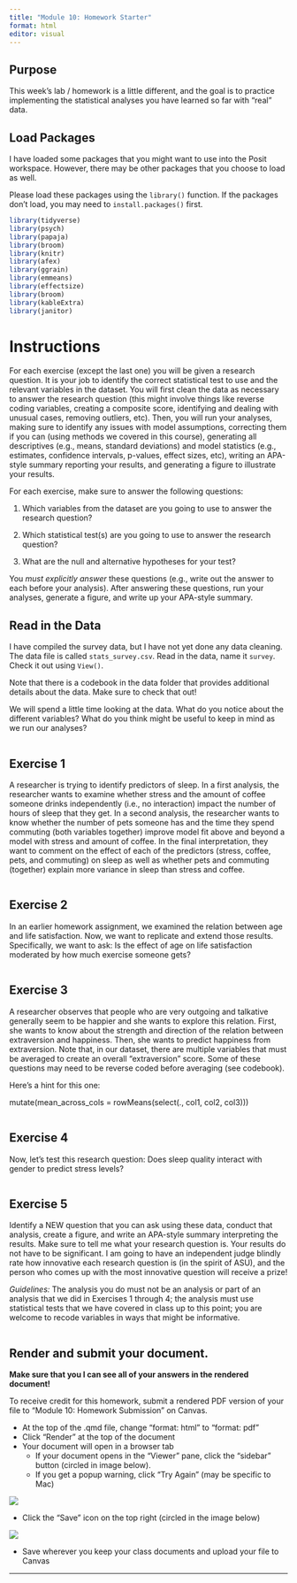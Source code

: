 ```yaml
---
title: "Module 10: Homework Starter"
format: html
editor: visual
---
```


## Purpose

This week's lab / homework is a little different, and the goal is to practice implementing the statistical analyses you have learned so far with "real" data. 

## Load Packages

I have loaded some packages that you might want to use into the Posit workspace. However, there may be other packages that you choose to load as well. 

Please load these packages using the `library()` function. If the packages don't load, you may need to `install.packages()` first.

```r

library(tidyverse)
library(psych) 
library(papaja) 
library(broom) 
library(knitr) 
library(afex) 
library(ggrain) 
library(emmeans) 
library(effectsize) 
library(broom)
library(kableExtra)
library(janitor)

```

# Instructions

For each exercise (except the last one) you will be given a research question. It is your job to identify the correct statistical test to use and the relevant variables in the dataset. You will first clean the data as necessary to answer the research question (this might involve things like reverse coding variables, creating a composite score, identifying and dealing with unusual cases, removing outliers, etc). Then, you will run your analyses, making sure to identify any issues with model assumptions, correcting them if you can (using methods we covered in this course), generating all descriptives (e.g., means, standard deviations) and model statistics (e.g., estimates, confidence intervals, p-values, effect sizes, etc), writing an APA-style summary reporting your results, and generating a figure to illustrate your results.  

For each exercise, make sure to answer the following questions:

(1) Which variables from the dataset are you going to use to answer the research question?

(2) Which statistical test(s) are you going to use to answer the research question?

(3) What are the null and alternative hypotheses for your test?

You *must explicitly answer* these questions (e.g., write out the answer to each before your analysis). After answering these questions, run your analyses, generate a figure, and write up your APA-style summary.

## Read in the Data

I have compiled the survey data, but I have not yet done any data cleaning. The data file is called `stats_survey.csv`. Read in the data, name it `survey`. Check it out using `View()`.

Note that there is a codebook in the data folder that provides additional details about the data. Make sure to check that out! 

We will spend a little time looking at the data. What do you notice about the different variables? What do you think might be useful to keep in mind as we run our analyses?

```r

```

## Exercise 1

A researcher is trying to identify predictors of sleep. In a first analysis, the researcher wants to examine whether stress and the amount of coffee someone drinks independently (i.e., no interaction) impact the number of hours of sleep that they get. In a second analysis, the researcher wants to know whether the number of pets someone has and the time they spend commuting (both variables together) improve model fit above and beyond a model with stress and amount of coffee. In the final interpretation, they want to comment on the effect of each of the predictors (stress, coffee, pets, and commuting) on sleep as well as whether pets and commuting (together) explain more variance in sleep than stress and coffee.

```r


```

## Exercise 2

In an earlier homework assignment, we examined the relation between age and life satisfaction. Now, we want to replicate and extend those results. Specifically, we want to ask: Is the effect of age on life satisfaction moderated by how much exercise someone gets?

```r


```

## Exercise 3

A researcher observes that people who are very outgoing and talkative generally seem to be happier and she wants to explore this relation. First, she wants to know about the strength and direction of the relation between extraversion and happiness. Then, she wants to predict happiness from extraversion. Note that, in our dataset, there are multiple variables that must be averaged to create an overall "extraversion" score. Some of these questions may need to be reverse coded before averaging (see codebook). 

Here's a hint for this one:

mutate(mean_across_cols = rowMeans(select(., col1, col2, col3)))

```r


```

## Exercise 4

Now, let's test this research question: Does sleep quality interact with gender to predict stress levels?

```r


```

## Exercise 5

Identify a NEW question that you can ask using these data, conduct that analysis, create a figure, and write an APA-style summary interpreting the results. Make sure to tell me what your research question is. Your results do not have to be significant. I am going to have an independent judge blindly rate how innovative each research question is (in the spirit of ASU), and the person who comes up with the most innovative question will receive a prize!

*Guidelines:* The analysis you do must not be an analysis or part of an analysis that we did in Exercises 1 through 4; the analysis must use statistical tests that we have covered in class up to this point; you are welcome to recode variables in ways that might be informative.

```r

```

## Render and submit your document.

**Make sure that you I can see all of your answers in the rendered document!**

To receive credit for this homework, submit a rendered PDF version of your file to "Module 10: Homework Submission" on Canvas.

-   At the top of the .qmd file, change "format: html" to "format: pdf"
-   Click "Render" at the top of the document
-   Your document will open in a browser tab
    -   If your document opens in the "Viewer" pane, click the "sidebar" button (circled in image below).
    -   If you get a popup warning, click "Try Again" (may be specific to Mac)

![](images/sidebar.png)

-   Click the "Save" icon on the top right (circled in the image below)

![](images/save_pdf.png)

-   Save wherever you keep your class documents and upload your file to Canvas

------------------------------------------------------------------------
